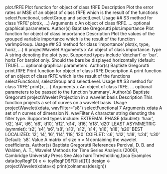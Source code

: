 plot.fRFE Plot function for object of class fRFE
Description
Plot the error rates or MSE of an object of class fRFE which is the result of the functions selectFunctional,
selectGroup and selectLevel.
Usage
## S3 method for class 'fRFE'
plot(x, ...)
Arguments
x An object of class fRFE.
... optional graphical parameters.
Author(s)
Baptiste Gregorutti
plot.importance Plot function for object of class importance
Description
Plot the values of the grouped variable importance which is the result of the function varImpGroup.
Usage
## S3 method for class 'importance'
plot(x, type, horiz, ...)
6 projectWavelet
Arguments
x An object of class importance.
type A string denoting the plot type. Supported types include ‘dotchart’ or ‘bar’.
horiz For barplot only. Should the bars be displayed horizontally (default: TRUE).
... optional graphical parameters.
Author(s)
Baptiste Gregorutti
print.fRFE Print function for object of class fRFE
Description
A print function of an object of class fRFE which is the result of the functions selectFunctional,
selectGroup and selectLevel.
Usage
## S3 method for class 'fRFE'
print(x, ...)
Arguments
x An object of class fRFE.
... optional parameters to be passed to the function ‘summary’.
Author(s)
Baptiste Gregorutti
projectWavelet Projection in a wavelet basis
Description
This function projects a set of curves on a wavelet basis.
Usage
projectWavelet(xdata, wavFilter="s8")
selectFunctional 7
Arguments
xdata A set of n curves of dimension N.
wavFilter A character string denoting the filter type. Supported types include:
EXTREMAL PHASE (daublet): ‘haar’, ‘d2’, ‘d4’, ‘d6’, ‘d8’, ‘d10’, ‘d12’,
‘d14’, ‘d16’, ‘d18’, ‘d20’
LEAST ASYMMETRIC (symmlet): ‘s2’, ‘s4’, ‘s6’, ‘s8’, ‘s10’, ‘s12’, ‘s14’,
‘s16’, ‘s18’, ‘s20’
BEST LOCALIZED: ‘l2’, ‘l4’, ‘l6’, ‘l14’, ‘l18’, ‘l20’
COIFLET: ‘c6’, ‘c12’, ‘c18’, ‘c24’, ‘c30’
Default: ‘s8’.
Value
A matrix of size n × N containing the wavelet coefficients.
Author(s)
Baptiste Gregorutti
References
Percival, D. B. and Walden, A. T., Wavelet Methods for Time Series Analysis (2000), Cambridge
University Press
See Also
hardThresholding,fpca
Examples
data(toyRegFD)
x <- toyRegFD$FDlist[[1]]
design <- projectWavelet(xdata=x)
print(colnames(design))
